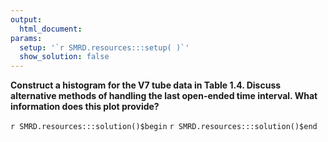 ```yaml
---
output:
  html_document:
params:
  setup: '`r SMRD.resources:::setup( )`'
  show_solution: false
---
```


__Construct a histogram for the V7 tube data in Table 1.4. Discuss alternative methods of handling the last open-ended time interval. What information does this plot provide?__

`r SMRD.resources:::solution()$begin`
`r SMRD.resources:::solution()$end`

